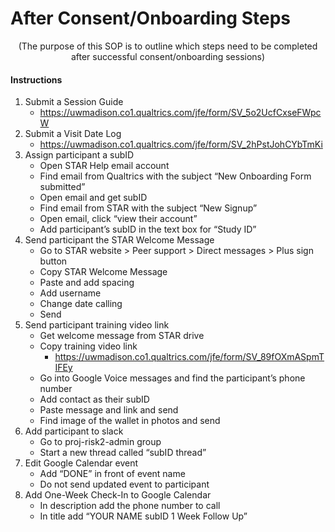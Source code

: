 # After Consent/Onboarding Steps


<center>(The purpose of this SOP is to outline which steps need to be completed after successful consent/onboarding sessions)</center>

#### Instructions

1.  Submit a Session Guide
    -   <https://uwmadison.co1.qualtrics.com/jfe/form/SV_5o2UcfCxseFWpcW>\
2.  Submit a Visit Date Log
    -   <https://uwmadison.co1.qualtrics.com/jfe/form/SV_2hPstJohCYbTmKi>\
3.  Assign participant a subID
    -   Open STAR Help email account\
    -   Find email from Qualtrics with the subject "New Onboarding Form submitted"\
    -   Open email and get subID\
    -   Find email from STAR with the subject "New Signup"\
    -   Open email, click "view their account"\
    -   Add participant's subID in the text box for "Study ID"\
4.  Send participant the STAR Welcome Message
    -   Go to STAR website \> Peer support \> Direct messages \> Plus sign button\
    -   Copy STAR Welcome Message\
    -   Paste and add spacing\
    -   Add username\
    -   Change date calling\
    -   Send\
5.  Send participant training video link
    -   Get welcome message from STAR drive\
    -   Copy training video link
        -   <https://uwmadison.co1.qualtrics.com/jfe/form/SV_89fOXmASpmTIFEy>\
    -   Go into Google Voice messages and find the participant's phone number\
    -   Add contact as their subID\
    -   Paste message and link and send\
    -   Find image of the wallet in photos and send\
6.  Add participant to slack
    -   Go to proj-risk2-admin group\
    -   Start a new thread called "subID thread"\
7.  Edit Google Calendar event
    -   Add "DONE" in front of event name\
    -   Do not send updated event to participant\
8.  Add One-Week Check-In to Google Calendar
    -   In description add the phone number to call\
    -   In title add "YOUR NAME subID 1 Week Follow Up"
